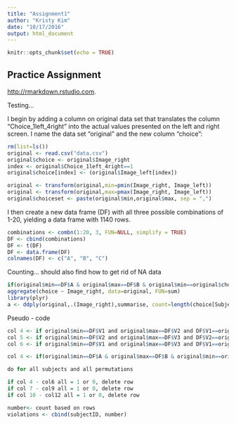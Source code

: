 ```yaml
---
title: "Assignment1"
author: "Kristy Kim"
date: "10/17/2016"
output: html_document
---
```


```r
knitr::opts_chunk$set(echo = TRUE)
```

## Practice Assignment
<http://rmarkdown.rstudio.com>.

Testing...

I begin by adding a column on original data set that translates the column "Choice_1left_4right" into the actual values presented on the left and right screen. I name the data set "original" and the new column "choice":

```r
rm(list=ls())
original <- read.csv("data.csv")
original$choice <- original$Image_right
index <- original$Choice_1left_4right==1
original$choice[index] <- (original$Image_left[index])

original <- transform(original,min=pmin(Image_right, Image_left))
original <- transform(original,max=pmax(Image_right, Image_left))
original$choiceset <- paste(original$min,original$max, sep = ",")
```

I then create a new data frame (DF) with all three possible combinations of 1-20, yielding a data frame with 1140 rows.

```r
combinations <- combn(1:20, 3, FUN=NULL, simplify = TRUE)
DF <- cbind(combinations)
DF <- t(DF)
DF <- data.frame(DF)
colnames(DF) <- c("A", "B", "C")
```

Counting... should also find how to get rid of NA data

```r
if(original$min==DF$A & original$max==DF$B & original$min==original$choice) {print(1)} else {print(0)}
aggregate(choice ~ Image_right, data=original, FUN=sum)
library(plyr)
a <- ddply(original,.(Image_right),summarise, count=length(choice[SubjectID==119]))
```

Pseudo - code

``` r
col 4 <- if original$min==DF$V1 and original$max==DF$V2 and DF$V1==original$choice and SubjectID==119, place 1 else 0
col 5 <- if original$min==DF$V2 and original$max==DF$V3 and DF$V2==original$choice and SubjectID==119, place 1 else 0
col 6 <- if original$min==DF$V1 and original$max==DF$V3 and DF$V1==original$choice and SubjectID==119, place 1

col 4 <- if(original$min==DF$A & original$max==DF$B & original$min==original$choice) {print(1)} else {print(0)}

do for all subjects and all permutations

if col 4 - col6 all = 1 or 0, delete row
if col 7 - col9 all = 1 or 0, delete row
if col 10 - col12 all = 1 or 0, delete row

number<- count based on rows
violations <- cbind(subjectID, number)
```
